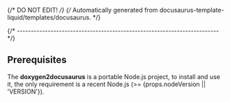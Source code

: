 {/* DO NOT EDIT! */}
{/* Automatically generated from docusaurus-template-liquid/templates/docusaurus. */}

{/* ------------------------------------------------------------------------ */}

## Prerequisites

The **doxygen2docusaurus** is a portable Node.js project,
to install and use it, the only requirement is a recent Node.js
(>= {props.nodeVersion || 'VERSION'}).
